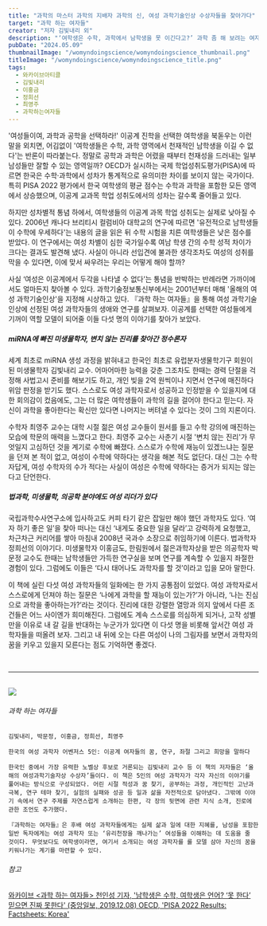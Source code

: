 ```yaml
---
title: "과학의 마스터 과학의 지배자 과학의 신, 여성 과학기술인상 수상자들을 찾아가다"
target: "과학 하는 여자들"
creator: "저자 김빛내리 외"
description: "‘여학생은 수학, 과학에서 남학생을 못 이긴다고?’ 과학 좀 해 보려는 여자가 있으면, 어김없이 발목 잡고 늘어지는 사람들도 있다. 무시하고 저벅저벅 내 갈 길 가고 싶은데, 어쩐지 마음이 편치 않다면? 기꺼이 여성 과학도의 롤모델이 되어줄 선배 여자 과학자들을 찾아가 보자."
pubDate: "2024.05.09"
thumbnailImage: "/womyndoingscience/womyndoingscience_thumbnail.png"
titleImage: "/womyndoingscience/womyndoingscience_title.png"
tags:
  - 와카이브아티클
  - 김빛내리
  - 이홍금
  - 정희선
  - 최영주
  - 과학하는여자들
---
```


'여성들이여, 과학과 공학을 선택하라!' 이공계 진학을 선택한 여학생을 북돋우는 이런 말을 외치면, 어김없이 '여학생들은 수학, 과학 영역에서 천재적인 남학생을 이길 수 없다'는 반론이 따라붙는다. 정말로 공학과 과학은 어렸을 때부터 천재성을 드러내는 일부 남성들만 잘할 수 있는 영역일까? OECD가 실시하는 국제 학업성취도평가(PISA)에 따르면 한국은 수학·과학에서 성차가 통계적으로 유의미한 차이를 보이지 않는 국가이다. 특히 PISA 2022 평가에서 한국 여학생의 평균 점수는 수학과 과학을 포함한 모든 영역에서 상승했으며, 이공계 교과목 학업 성취도에서의 성차는 갈수록 줄어들고 있다.

하지만 성차별적 통념 하에서, 여학생들의 이공계 과목 학업 성취도는 실제로 낮아질 수 있다. 2006년 캐나다 브리티시 컬럼비아 대학교의 연구에 따르면 '유전적으로 남학생들이 수학에 우세하다'는 내용의 글을 읽은 뒤 수학 시험을 치른 여학생들은 낮은 점수를 받았다. 이 연구에서는 여성 차별이 심한 국가일수록 여남 학생 간의 수학 성적 차이가 크다는 결과도 발견해 냈다. 사실이 아니라 선입견에 불과한 생각조차도 여성의 성취를 막을 수 있다면, 이에 맞서 싸우려는 우리는 어떻게 해야 할까?

사실 ‘여성은 이공계에서 두각을 나타낼 수 없다’는 통념을 반박하는 반례라면 가까이에서도 얼마든지 찾아볼 수 있다. 과학기술정보통신부에서는 2001년부터 매해 '올해의 여성 과학기술인상'을 지정해 시상하고 있다. 『과학 하는 여자들』을 통해 여성 과학기술인상에 선정된 여성 과학자들의 생애와 연구를 살펴보자. 이공계를 선택한 여성들에게 기꺼이 역할 모델이 되어줄 이들 다섯 명의 이야기를 찾아가 보았다. 

##### miRNA에 빠진 미생물학자, 변치 않는 진리를 찾아간 정수론자

세계 최초로 miRNA 생성 과정을 밝혀내고 한국인 최초로 유럽분자생물학기구 회원이 된 미생물학자 김빛내리 교수. 어마어마한 능력을 갖춘 그조차도 한때는 경력 단절을 걱정해 사법고시 준비를 해보기도 하고, 개인 빚을 2억 원씩이나 지면서 연구에 매진하다 위암 판정을 받기도 했다. 스스로도 여성 과학자로서 성공하고 인정받을 수 있을지에 대한 회의감이 컸음에도, 그는 더 많은 여학생들이 과학의 길을 걸어야 한다고 믿는다. 자신이 과학을 좋아한다는 확신만 있다면 나머지는 버텨낼 수 있다는 것이 그의 지론이다.

수학자 최영주 교수는 대학 시절 젊은 여성 교수들이 원서를 들고 수학 강의에 매진하는 모습에 학문의 매력을 느꼈다고 한다. 최영주 교수는 사춘기 시절 '변치 않는 진리'가 무엇일지 고심하던 것을 계기로 수학에 빠졌다. 스스로가 수학에 재능이 있겠느냐는 질문을 던져 본 적이 없고, 여성이 수학에 약하다는 생각을 해본 적도 없단다. 대신 그는 수학자답게, 여성 수학자의 수가 적다는 사실이 여성은 수학에 약하다는 증거가 되지는 않는다고 단언한다.

##### 법과학, 미생물학, 의공학 분야에도 여성 리더가 있다

국립과학수사연구소에 입사하고도 커피 타기 같은 잡일만 해야 했던 과학자도 있다. ‘여자 하기 좋은 일’을 찾아 떠나는 대신 ‘내게도 중요한 일을 달라’고 강력하게 요청했고, 차근차근 커리어를 쌓아 마침내 2008년 국과수 소장으로 취임하기에 이른다. 법과학자 정희선의 이야기다. 미생물학자 이홍금도, 한림원에서 젊은과학자상을 받은 의공학자 박문정 교수도 한때는 남학생들만 가득한 연구실을 보며 연구를 계속할 수 있을지 좌절한 경험이 있다. 그럼에도 이들은 ‘다시 태어나도 과학자를 할 것’이라고 입을 모아 말한다.

이 책에 실린 다섯 여성 과학자들의 일화에는 한 가지 공통점이 있었다. 여성 과학자로서 스스로에게 던져야 하는 질문은 ‘나에게 과학을 할 재능이 있는가?’가 아니라, ‘나는 진심으로 과학을 좋아하는가?’라는 것이다. 진리에 대한 강렬한 열망과 의지 앞에서 다른 조건들은 어느 사이엔가 희미해진다. 그럼에도 계속 스스로를 의심하게 되거나, 고작 성별만을 이유로 내 갈 길을 반대하는 누군가가 있다면 이 다섯 명을 비롯해 앞서간 여성 과학자들을 떠올려 보자. 그리고 내 뒤에 오는 다른 여성이 나의 그림자를 보면서 과학자의 꿈을 키우고 있을지 모른다는 점도 기억하면 좋겠다.

<br />

---

<br />

<div class="target_introduce">
  <img src="/womyndoingscience/womyndoingscience_book.jpg" />

  <div>
    <h6>과학 하는 여자들</h6>

    김빛내리, 박문정, 이홍금, 정희선, 최영주

    한국의 여성 과학자 어벤저스 5인: 이공계 여자들의 꿈, 연구, 좌절 그리고 희망을 말하다

    한국인 중에서 가장 유력한 노벨상 후보로 거론되는 김빛내리 교수 등 이 책의 저자들은 ‘올해의 여성과학기술자상 수상자’들이다. 이 책은 5인의 여성 과학자가 각자 자신의 이야기를 풀어내는 방식으로 구성되었다. 어린 시절 적성과 꿈 찾기, 공부하는 과정, 개인적인 고난과 극복, 연구 테마 찾기, 실험의 실패와 성공 등 일과 삶을 자전적으로 담아냈다. 그밖에 이야기 속에서 연구 주제를 자연스럽게 소개하는 한편, 각 장의 뒷면에 관련 지식 소개, 진로에 관한 조언도 추가했다.

    『과학하는 여자들』은 후배 여성 과학자들에게는 실제 삶과 일에 대한 지혜를, 남성을 포함한 일반 독자에게는 여성 과학자 또는 ‘유리천장을 깨나가는’ 여성들을 이해하는 데 도움을 줄 것이다. 무엇보다도 여학생이라면, 여기서 소개되는 여성 과학자를 롤 모델 삼아 자신의 꿈을 키워나가는 계기를 마련할 수 있다.

  </div>
</div>

<div class="relations">
  <h6>참고</h6>
  <a href="https://www.womynarchive.com?s=과학하는 여자들" target="_blank">
    와카이브 &lt;과학 하는 여자들&gt;
  </a>
  <a href="https://www.joongang.co.kr/article/23651479" target="_blank">
    천인성 기자, '남학생은 수학, 여학생은 언어? ‘못 한다’ 믿으면 진짜 못한다' (중앙일보, 2019.12.08)
  </a>
  <a href="https://www.oecd.org/publication/pisa-2022-results/country-notes/korea-4e0cc43a" target="_blank">
    OECD, 'PISA 2022 Results: Factsheets: Korea'
  </a>
</div>
